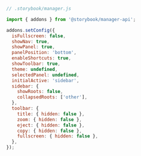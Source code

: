 ```js
// .storybook/manager.js

import { addons } from '@storybook/manager-api';

addons.setConfig({
  isFullscreen: false,
  showNav: true,
  showPanel: true,
  panelPosition: 'bottom',
  enableShortcuts: true,
  showToolbar: true,
  theme: undefined,
  selectedPanel: undefined,
  initialActive: 'sidebar',
  sidebar: {
    showRoots: false,
    collapsedRoots: ['other'],
  },
  toolbar: {
    title: { hidden: false },
    zoom: { hidden: false },
    eject: { hidden: false },
    copy: { hidden: false },
    fullscreen: { hidden: false },
  },
});
```
